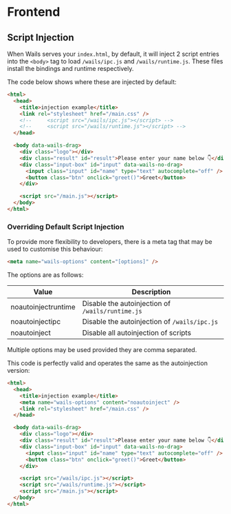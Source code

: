# Frontend

## Script Injection

When Wails serves your `index.html`, by default, it will inject 2 script entries into the `<body>` tag to load `/wails/ipc.js` and `/wails/runtime.js`. These files install the bindings and runtime respectively.

The code below shows where these are injected by default:

```html
<html>
  <head>
    <title>injection example</title>
    <link rel="stylesheet" href="/main.css" />
    <!--     <script src="/wails/ipc.js"></script> -->
    <!--     <script src="/wails/runtime.js"></script> -->
  </head>

  <body data-wails-drag>
    <div class="logo"></div>
    <div class="result" id="result">Please enter your name below 👇</div>
    <div class="input-box" id="input" data-wails-no-drag>
      <input class="input" id="name" type="text" autocomplete="off" />
      <button class="btn" onclick="greet()">Greet</button>
    </div>

    <script src="/main.js"></script>
  </body>
</html>
```

### Overriding Default Script Injection

To provide more flexibility to developers, there is a meta tag that may be used to customise this behaviour:

```html
<meta name="wails-options" content="[options]" />
```

The options are as follows:

| Value               | Description                                      |
| ------------------- | ------------------------------------------------ |
| noautoinjectruntime | Disable the autoinjection of `/wails/runtime.js` |
| noautoinjectipc     | Disable the autoinjection of `/wails/ipc.js`     |
| noautoinject        | Disable all autoinjection of scripts             |

Multiple options may be used provided they are comma separated.

This code is perfectly valid and operates the same as the autoinjection version:

```html
<html>
  <head>
    <title>injection example</title>
    <meta name="wails-options" content="noautoinject" />
    <link rel="stylesheet" href="/main.css" />
  </head>

  <body data-wails-drag>
    <div class="logo"></div>
    <div class="result" id="result">Please enter your name below 👇</div>
    <div class="input-box" id="input" data-wails-no-drag>
      <input class="input" id="name" type="text" autocomplete="off" />
      <button class="btn" onclick="greet()">Greet</button>
    </div>

    <script src="/wails/ipc.js"></script>
    <script src="/wails/runtime.js"></script>
    <script src="/main.js"></script>
  </body>
</html>
```
